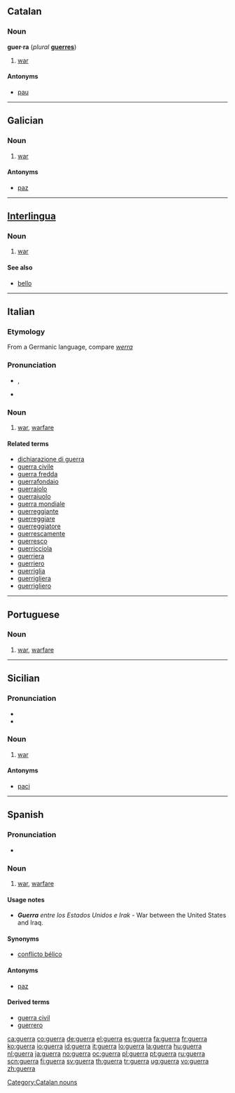 ==Catalan==

===Noun===
'''guer·ra''' {{f}} (''plural'' '''[[guerres#Catalan|guerres]]''')

# [[war]]

====Antonyms====
* {{sense|war}} [[pau]]

[[Category:Catalan nouns]]

----

==Galician==

===Noun===
{{gl-noun|f}}

# [[war]]

====Antonyms====
* {{sense|war}} [[paz]]

----

==[[Interlingua]]==

===Noun===
{{infl|ina|noun}}

# [[war]]

====See also====
* [[bello]]

----

==Italian==

===Etymology===
From a Germanic language, compare ''[[werra]]''

===Pronunciation===
* {{IPA|/ˈɡwɛr.ra/|lang=it}}, {{SAMPA|/"gwEr.ra/|lang=it}}
* {{audio|It-la guerra.ogg|Audio}}

===Noun===
{{it-noun|guerr|f|a|e}}

# [[war]], [[warfare]]

====Related terms====
* [[dichiarazione di guerra]]
* [[guerra civile]]
* [[guerra fredda]]
* [[guerrafondaio]]
* [[guerraiolo]]
* [[guerraiuolo]]
* [[guerra mondiale]]
* [[guerreggiante]]
* [[guerreggiare]]
* [[guerreggiatore]]
* [[guerrescamente]]
* [[guerresco]]
* [[guerricciola]]
* [[guerriera]]
* [[guerriero]]
* [[guerriglia]]
* [[guerrigliera]]
* [[guerrigliero]]

----

==Portuguese==

===Noun===
{{pt-noun-f|guerra|guerras}}

# [[war]], [[warfare]]

----

==Sicilian==

===Pronunciation===
* {{IPA|/ˈɡwɛʐ.ʐa/|/ˈɣwɛʐ.ʐa/|lang=scn}}
* {{hyphenation|guèr|ra}}

===Noun===
{{scn-noun|guerr|f|a|i}}

# [[war]]

====Antonyms====
* [[paci]]

----

==Spanish==

===Pronunciation===
* {{IPA|/'ge.ra/|lang=es}}

===Noun===
{{es-noun-f}}

# [[war]], [[warfare]]

====Usage notes====
* '''''Guerra''' entre los Estados Unidos e Irak'' - War between the United States and Iraq.

====Synonyms====
* [[conflicto bélico]]

====Antonyms====
* [[paz]]

====Derived terms====
* [[guerra civil]]
* [[guerrero]]

[[ca:guerra]]
[[co:guerra]]
[[de:guerra]]
[[el:guerra]]
[[es:guerra]]
[[fa:guerra]]
[[fr:guerra]]
[[ko:guerra]]
[[io:guerra]]
[[id:guerra]]
[[it:guerra]]
[[lo:guerra]]
[[la:guerra]]
[[hu:guerra]]
[[nl:guerra]]
[[ja:guerra]]
[[no:guerra]]
[[oc:guerra]]
[[pl:guerra]]
[[pt:guerra]]
[[ru:guerra]]
[[scn:guerra]]
[[fi:guerra]]
[[sv:guerra]]
[[th:guerra]]
[[tr:guerra]]
[[ug:guerra]]
[[vo:guerra]]
[[zh:guerra]]